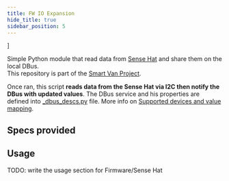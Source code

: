 ```yaml
---
title: FW IO Expansion
hide_title: true
sidebar_position: 5
---
```


<!--
 FROM   @site/src/components/templates/PageSoftware
 VER    1.0.3
-->


]



<SoftwareTitle
  name={software_name}
  status={software_status} />

<SoftwareHeader
  name={software_name}
  code={software_code}
  category={software_category}
  language={software_language}
  current_status={software_status}
  current_version={software_version}
  url_logo="/img/software/firmware/fw_ioexp/fw_ioexp_image.jpg"
  url_repo="https://github.com/Smart-Van-2-0/com.robypomper.smartvan.fw.ioexp/"
  url_downloads="https://github.com/Smart-Van-2-0/com.robypomper.smartvan.fw.ioexp/tags/"
  url_support="https://github.com/Smart-Van-2-0/com.robypomper.smartvan.fw.ioexp/issues/" >

Simple Python module that read data from [Sense Hat](https://www.waveshare.com/sense-hat-c.htm)
and share them on the local DBus.<br />
This repository is part of the [Smart Van Project](https://smartvan.johnosproject.org/).

Once ran, this script **reads data from the Sense Hat via I2C then notify
the DBus with updated values**. The DBus service and his properties are defined
into [_dbus_descs.py](https://github.com/Smart-Van-2-0/com.robypomper.smartvan.fw.ioexp/blob/main/fw_ioexp/ioexp/_dbus_descs.py) file.
More info on [Supported devices and value mapping](https://github.com/Smart-Van-2-0/com.robypomper.smartvan.fw.ioexp/#supported-devices-and-value-mapping).

</SoftwareHeader>


## Specs provided

<SoftwareSpecsProvidedText />

<SoftwareSpecsProvidedTable
  specs_provided={specs_provided} />


## Usage

TODO: write the usage section for Firmware/Sense Hat

